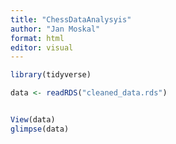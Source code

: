 ```yaml
---
title: "ChessDataAnalysyis"
author: "Jan Moskal"
format: html
editor: visual
---
```


```r
library(tidyverse)
```


```r
data <- readRDS("cleaned_data.rds")


View(data)
glimpse(data)


```

